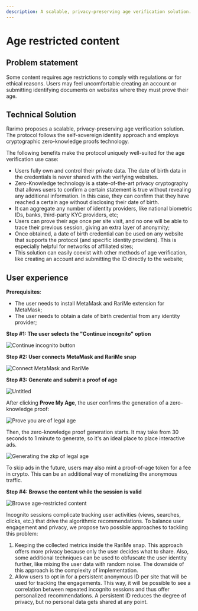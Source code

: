 ```yaml
---
description: A scalable, privacy-preserving age verification solution. Zero-knowledge proof of age.
---
```


# Age restricted content

## Problem statement

Some content requires age restrictions to comply with regulations or for ethical reasons. Users may feel uncomfortable creating an account or submitting identifying documents on websites where they must prove their age.

## Technical Solution

Rarimo proposes a scalable, privacy-preserving age verification solution.
The protocol follows the self-sovereign identity approach and employs cryptographic zero-knowledge proofs technology.

The following benefits make the protocol uniquely well-suited for the age verification use case:

- Users fully own and control their private data.
The date of birth data in the credentials is never shared with the verifying websites.
- Zero-Knowledge technology is a state-of-the-art privacy cryptography that allows users to confirm a certain statement is true without revealing any additional information.
In this case, they can confirm that they have reached a certain age without disclosing their date of birth.
- It can aggregate any number of identity providers, like national biometric IDs, banks, third-party KYC providers, etc;
- Users can prove their age once per site visit, and no one will be able to trace their previous session, giving an extra layer of anonymity;
- Once obtained, a date of birth credential can be used on any website that supports the protocol (and specific identity providers).
This is especially helpful for networks of affiliated sites;
- This solution can easily coexist with other methods of age verification, like creating an account and submitting the ID directly to the website;

## User experience

**Prerequisites**:

- The user needs to install <OutLink href="https://metamask.io/">MetaMask</OutLink> and <OutLink hred="https://rarime.com/">RariMe</OutLink> extension for MetaMask;
- The user needs to obtain a date of birth credential from any identity provider;

**Step #1: The user selects the "Continue incognito" option**

<p><Image img={require('/img/continue-incognito.png')} alt="Continue incognito button" /></p>

**Step #2: User connects MetaMask and RariMe snap**

<p><Image img={require('/img/connect-metamask-snap.png')} alt="Connect MetaMask and RariMe" /></p>

**Step #3: Generate and submit a proof of age**

<p><Image img={require('/img/prove-the-age.png')} alt="Untitled" /></p>

After clicking **Prove My Age**, the user confirms the generation of a zero-knowledge proof:

<p><Image img={require('/img/generate-age-zkp.png')} alt="Prove you are of legal age" /></p>

Then, the zero-knowledge proof generation starts.
It may take from 30 seconds to 1 minute to generate, so it's an ideal place to place interactive ads.

<p><Image img={require('/img/generating-age-proof-ads.png')} alt="Generating the zkp of legal age" /></p>

To skip ads in the future, users may also mint a proof-of-age token for a fee in crypto.
This can be an additional way of monetizing the anonymous traffic.

**Step #4: Browse the content while the session is valid**

<p><Image img={require('/img/browse-restricted-content.png')} alt="Browse age-restricted content" /></p>

Incognito sessions complicate tracking user activities (views, searches, clicks, etc.) that drive the algorithmic recommendations.
To balance user engagement and privacy, we propose two possible approaches to tackling this problem:

1. Keeping the collected metrics inside the RariMe snap.
This approach offers more privacy because only the user decides what to share.
Also, some additional techniques can be used to obfuscate the user identity further, like mixing the user data with random noise.
The downside of this approach is the complexity of implementation.
1. Allow users to opt in for a persistent anonymous ID per site that will be used for tracking the engagements.
This way, it will be possible to see a correlation between repeated incognito sessions and thus offer personalized recommendations.
A persistent ID reduces the degree of privacy, but no personal data gets shared at any point.